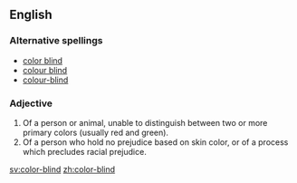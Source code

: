 ==English==

===Alternative spellings===
*[[color blind]]
*[[colour blind]]
*[[colour-blind]]

===Adjective===
{{en-adj|pos=[[color]]-[[blind]]}}

# Of a person or animal, unable to distinguish between two or more primary colors (usually red and green).
# Of a person who hold no prejudice based on skin color, or of a process which precludes racial prejudice.

[[sv:color-blind]]
[[zh:color-blind]]